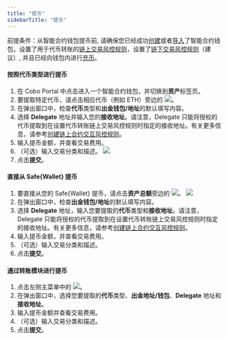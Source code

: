 ```yaml
---
title: "提币"
sidebarTitle: "提币"
---
```


<Note>前提条件：从智能合约钱包提币前, 请确保您已经成功[创建](/cn/portal/smart-contract-wallets/create)或者[导入](/cn/portal/smart-contract-wallets/import)了智能合约钱包，设置了用于代币转账的[链上交易风控规则](/cn/portal/smart-contract-wallets/set-up-delegates)，设置了[链下交易风控规则](/cn/portal/risk-controls/off-chain-tx-set-transfer)（建议）, 并且已经向钱包内进行[充币](/cn/portal/smart-contract-wallets/deposit-assets)。</Note>

#### 按照代币类型进行提币
1. 在 Cobo Portal 中点击进入一个智能合约钱包，并切换到**资产**标签页。
2. 要提取特定代币，请点击相应代币（例如 ETH）旁边的 <img src="/cn/images/smart-contract-wallet/button_withdraw.svg" className="icon"></img>。
3. 在弹出窗口中，检查**代币**类型和**出金钱包/地址**的默认填写内容。
4. 选择 **Delegate** 地址并输入您的**接收地址**。请注意，Delegate 只能将授权的代币提取到在设置代币转账链上交易风控规则时指定的接收地址。有关更多信息，请参考[创建链上合约交互风控规则](/cn/portal/risk-controls/create-on-chain-policy)。
5. 输入提币金额，并查看交易费用。
6. （可选）输入交易分类和描述。
<img src="/cn/images/smart-contract-wallet/11.png" className="screenshot_modal"></img>
7. 点击**提交**。

#### 直接从 Safe&#123;Wallet&#125; 提币
1. 要直接从您的 Safe&#123;Wallet&#125; 提币，请点击**资产总额**旁边的 <img src="/cn/images/smart-contract-wallet/button_withdraw.svg" className="icon"></img>。
<img src="/cn/images/smart-contract-wallet/12.png" className="screenshot_full_screen"></img>
2. 在弹出窗口中，检查**出金钱包/地址**的默认填写内容。
3. 选择 **Delegate** 地址，输入您要提取的**代币**类型和**接收地址**。请注意，Delegate 只能将授权的代币提取到在设置代币转账链上交易风控规则时指定的接收地址。有关更多信息，请参考[创建链上合约交互风控规则](/cn/portal/risk-controls/create-on-chain-policy)。
4. 输入提币金额，并查看交易费用。
5. （可选）输入交易分类和描述。
6. 点击**提交**。

#### 通过转账模块进行提币

1. 点击左侧主菜单中的 <img src="/cn/images/smart-contract-wallet/button_transfer.svg" className="icon"></img>。
2. 在弹出窗口中，选择您要提取的**代币**类型、**出金地址/钱包**、**Delegate** 地址和**接收地址**。
3. 输入提币金额并查看交易费用。
4. （可选）输入交易分类和描述。
5. 点击**提交**。